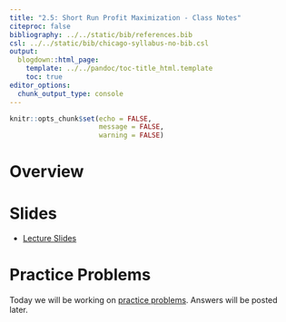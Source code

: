 ```yaml
---
title: "2.5: Short Run Profit Maximization - Class Notes"
citeproc: false
bibliography: ../../static/bib/references.bib
csl: ../../static/bib/chicago-syllabus-no-bib.csl
output:
  blogdown::html_page:
    template: ../../pandoc/toc-title_html.template
    toc: true
editor_options: 
  chunk_output_type: console
---
```


```r
knitr::opts_chunk$set(echo = FALSE,
                      message = FALSE,
                      warning = FALSE)
```

# Overview


# Slides

- [<i class="fas fa-external-link-square-alt"></i> Lecture Slides](/slides/15-slides.html)

# Practice Problems

Today we will be working on [practice problems](/practice/14-practice). Answers will be posted later. 
